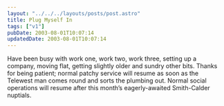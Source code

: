 ```yaml
---
layout: "../../../layouts/posts/post.astro"
title: Plug Myself In
tags: ["v1"]
pubDate: 2003-08-01T10:07:14
updatedDate: 2003-08-01T10:07:14
---
```


Have been busy with work one, work two, work three, setting up a company, moving flat, getting slightly older and sundry other bits. Thanks for being patient; normal patchy service will resume as soon as the Telewest man comes round and sorts the plumbing out. Normal social operations will resume after this month&#8217;s eagerly-awaited Smith-Calder nuptials.
